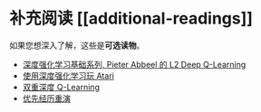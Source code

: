 # 补充阅读 [[additional-readings]]

如果您想深入了解，这些是**可选读物**。

- [深度强化学习基础系列, Pieter Abbeel 的 L2 Deep Q-Learning  ](https://youtu.be/Psrhxy88zww)
- [使用深度强化学习玩 Atari](https://arxiv.org/abs/1312.5602)
- [双重深度 Q-Learning](https://papers.nips.cc/paper/2010/hash/091d584fced301b442654dd8c23b3fc9-Abstract.html)
- [优先经历重演](https://arxiv.org/abs/1511.05952)


